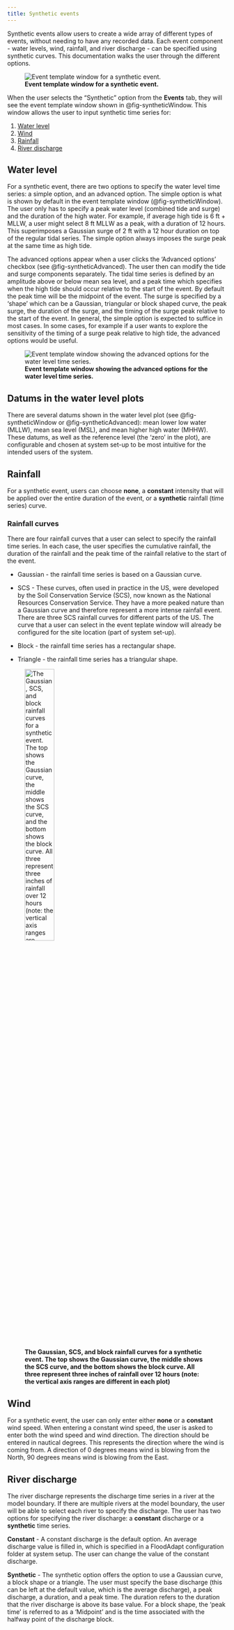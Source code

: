 ```yaml
---
title: Synthetic events
---
```

Synthetic events allow users to create a wide array of different types of events, without needing to have any recorded data. Each event component - water levels, wind, rainfall, and river discharge - can be specified using synthetic curves. This documentation walks the user through the different options.

![**Event template window for a synthetic event.**](../../_static/images/Synthetic.png){#fig-syntheticWindow}

When the user selects the “Synthetic” option from the **Events** tab, they will see the event template window shown in @fig-syntheticWindow. This window allows the user to input synthetic time series for:

(1) [Water level](#water-levels---tide-surge)
(2) [Wind](#wind)
(3) [Rainfall](#rainfall)
(4) [River discharge](#river-discharge)

## Water level
For a synthetic event, there are two options to specify the water level time series: a simple option, and an advanced option. The simple option is what is shown by default in the event template window (@fig-syntheticWindow). The user only has to specify a peak water level (combined tide and surge) and the duration of the high water. For example, if average high tide is 6 ft + MLLW, a user might select 8 ft MLLW as a peak, with a duration of 12 hours. This superimposes a Gaussian surge of 2 ft with a 12 hour duration on top of the regular tidal series. The simple option always imposes the surge peak at the same time as high tide.

The advanced options appear when a user clicks the 'Advanced options' checkbox (see @fig-syntheticAdvanced). The user then can modify the tide and surge components separately. The tidal time series is defined by an amplitude above or below mean sea level, and a peak time which specifies when the high tide should occur relative to the start of the event. By default the peak time will be the midpoint of the event. The surge is specified by a 'shape' which can be a Gaussian, triangular or block shaped curve, the peak surge, the duration of the surge, and the timing of the surge peak relative to the start of the event. In general, the simple option is expected to suffice in most cases. In some cases, for example if a user wants to explore the sensitivity of the timing of a surge peak relative to high tide, the advanced options would be useful.

![**Event template window showing the advanced options for the water level time series.**](../../_static/images/advancedWLoptions.png){#fig-syntheticAdvanced}

::: {.callout-note}
## Datums in the water level plots
There are several datums shown in the water level plot (see @fig-syntheticWindow or @fig-syntheticAdvanced): mean lower low water (MLLW), mean sea level (MSL), and mean higher high water (MHHW). These datums, as well as the reference level (the 'zero' in the plot), are configurable and chosen at system set-up to be most intuitive for the intended users of the system.
:::

## Rainfall
For a synthetic event, users can choose **none**, a **constant** intensity that will be applied over the entire duration of the event, or a **synthetic** rainfall (time series) curve.

### Rainfall curves
There are four rainfall curves that a user can select to specify the rainfall time series. In each case, the user specifies the cumulative rainfall, the duration of the rainfall and the peak time of the rainfall relative to the start of the event.

* Gaussian - the rainfall time series is based on a Gaussian curve.

* SCS - These curves, often used in practice in the US, were developed by the Soil Conservation Service (SCS), now known as the National Resources Conservation Service. They have a more peaked nature than a Gaussian curve and therefore represent a more intense rainfall event. There are three SCS rainfall curves for different parts of the US. The curve that a user can select in the event teplate window will already be configured for the site location (part of system set-up).

* Block - the rainfall time series has a rectangular shape.

* Triangle - the rainfall time series has a triangular shape.

![**The Gaussian, SCS, and block rainfall curves for a synthetic event. The top shows the Gaussian curve, the middle shows the SCS curve, and the bottom shows the block curve. All three represent three inches of rainfall over 12 hours (note: the vertical axis ranges are different in each plot)**](../../_static/images/RainfallCurves.png){#fig-rainfallCurves width=40% fig-align=left}


## Wind
For a synthetic event, the user can only enter either **none** or a **constant** wind speed. When entering a constant wind speed, the user is asked to enter both the wind speed and wind direction. The direction should be entered in nautical degrees. This represents the direction where the wind is coming from. A direction of 0 degrees means wind is blowing from the North, 90 degrees means wind is blowing from the East.

## River discharge
The river discharge represents the discharge time series in a river at the model boundary. If there are multiple rivers at the model boundary, the user will be able to select each river to specify the discharge. The user has two options for specifying the river discharge: a **constant** discharge or a **synthetic** time series.

**Constant** - A constant discharge is the default option. An average discharge value is filled in, which is specified in a FloodAdapt configuration folder at system setup. The user can change the value of the constant discharge.

**Synthetic** - The synthetic option offers the option to use a Gaussian curve, a block shape or a triangle. The user must specify the base discharge (this can be left at the default value, which is the average discharge), a peak discharge, a duration, and a peak time. The duration refers to the duration that the river discharge is above its base value. For a block shape, the 'peak time' is referred to as a 'Midpoint' and is the time associated with the halfway point of the discharge block.

